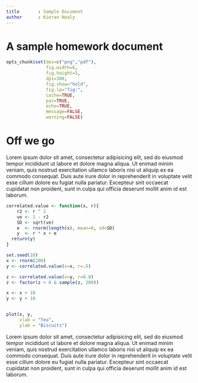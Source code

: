 ```yaml
---
title       : Sample Document
author      : Kieran Healy
---
```


# A sample homework document

```r

opts_chunk$set(dev=c("png","pdf"),
               fig.width=6,
               fig.height=5,
               dpi=300,
               fig.show="hold",
               fig.lp="fig:",
               cache=TRUE,
               par=TRUE,
               echo=TRUE,
               message=FALSE,
               warning=FALSE)

```

# Off we go

Lorem ipsum dolor sit amet, consectetur adipisicing elit, sed do eiusmod tempor incididunt ut labore et dolore magna aliqua. Ut enimad minim veniam, quis nostrud exercitation ullamco laboris nisi ut aliquip ex ea commodo consequat. Duis aute irure dolor in reprehenderit in voluptate velit esse cillum dolore eu fugiat nulla pariatur. Excepteur sint occaecat cupidatat non proident, sunt in culpa qui officia deserunt mollit anim id est laborum.

```r
correlated.value <- function(x, r){
    r2 <- r ^ 2
    ve <- 1 - r2
    SD <- sqrt(ve)
    e  <- rnorm(length(x), mean=0, sd=SD)
    y  <- r * x + e
  return(y)
}

set.seed(10)
x <- rnorm(200)
y <- correlated.value(x=x, r=.5)

z <- correlated.value(x=y, r=0.8)
z <- factor(z > 0 & sample(z, 200))

x <- x + 10
y <- y + 10


plot(x, y,
     xlab = "Tea",
     ylab = "Biscuits")
```

Lorem ipsum dolor sit amet, consectetur adipisicing elit, sed do eiusmod tempor incididunt ut labore et dolore magna aliqua. Ut enimad minim veniam, quis nostrud exercitation ullamco laboris nisi ut aliquip ex ea commodo consequat. Duis aute irure dolor in reprehenderit in voluptate velit esse cillum dolore eu fugiat nulla pariatur. Excepteur sint occaecat cupidatat non proident, sunt in culpa qui officia deserunt mollit anim id est laborum.

